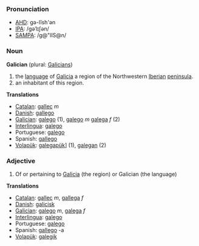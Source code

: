 ===Pronunciation===
*[[w:AHD|AHD]]: gə-lĭsh'ən
*[[w:IPA|IPA]]: /gəˈlɪʃən/
*[[w:SAMPA|SAMPA]]: /g@"lIS@n/

=== Noun ===
'''Galician''' (plural: [[Galicians]])

#the [[language]] of [[Galicia]] a region of the Northwestern [[Iberian peninsula|Iberian]] [[peninsula]].
#an inhabitant of this region.

'''Translations'''
*[[Catalan]]: [[gallec]] ''m''
*[[Danish]]: [[gallego]]
*[[Galician]]: [[galego]] (1), [[galego]] ''m'' [[galega]] ''f'' (2)
*[[Interlingua]]: [[galego]]
*Portuguese: [[galego]]
*Spanish: [[gallego]]
*[[Volapük]]: [[galegapük]]] (1), [[galegan]] (2)

=== Adjective ===
# Of or pertaining to [[Galicia]] (the region) or Galician (the language)

'''Translations'''
*[[Catalan]]: [[gallec]] ''m'', [[gallega]] ''f''
*[[Danish]]: [[galicisk]]
*[[Galician]]: [[galego]] ''m'', [[galega]] ''f''
*[[Interlingua]]: [[galego]]
*Portuguese: [[galego]]
*Spanish: [[gallego]] -a
*[[Volapük]]: [[galegik]]